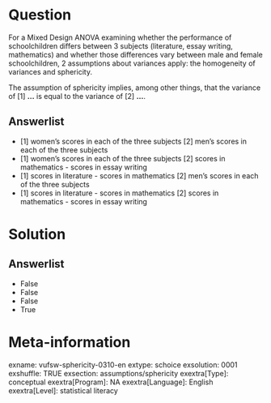 Question
========
For a Mixed Design ANOVA examining whether the performance of schoolchildren differs between 3 subjects (literature, essay writing, mathematics) and whether those differences vary between male and female schoolchildren, 2 assumptions about variances apply: the homogeneity of variances and sphericity.

The assumption of sphericity implies, among other things, that the variance of \[1\] **...** is equal to the variance of \[2\] **...**.

Answerlist
----------
* \[1\] women's scores in each of the three subjects
  \[2\] men's scores in each of the three subjects
* \[1\] women's scores in each of the three subjects
  \[2\] scores in mathematics - scores in essay writing
* \[1\] scores in literature - scores in mathematics
  \[2\] men's scores in each of the three subjects
* \[1\] scores in literature - scores in mathematics
  \[2\] scores in mathematics - scores in essay writing

Solution
========

Answerlist
----------
* False
* False
* False
* True

Meta-information
================
exname: vufsw-sphericity-0310-en
extype: schoice
exsolution: 0001
exshuffle: TRUE
exsection: assumptions/sphericity
exextra[Type]: conceptual
exextra[Program]: NA
exextra[Language]: English
exextra[Level]: statistical literacy

